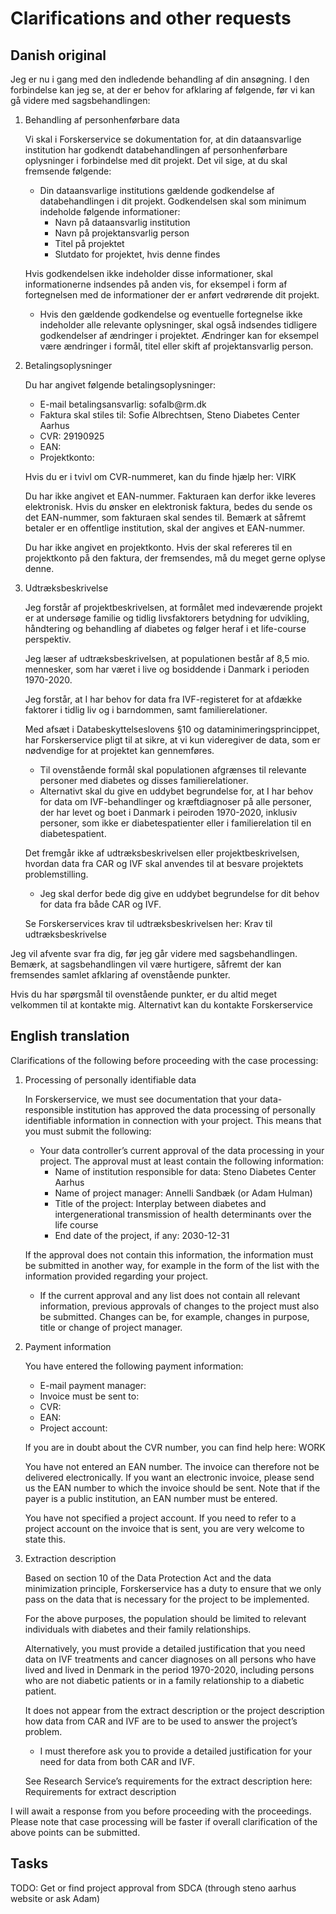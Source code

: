 # Clarifications and other requests

## Danish original

Jeg er nu i gang med den indledende behandling af din ansøgning. I den forbindelse kan jeg se, at der er behov for afklaring af følgende, før vi kan gå videre med sagsbehandlingen:
 

1. Behandling af personhenførbare data
    
    Vi skal i Forskerservice se dokumentation for, at din dataansvarlige institution har godkendt databehandlingen af personhenførbare oplysninger i forbindelse med dit projekt. Det vil sige, at du skal fremsende følgende:
    
    - Din dataansvarlige institutions gældende godkendelse af databehandlingen i dit projekt. Godkendelsen skal som minimum indeholde følgende informationer:
        - Navn på dataansvarlig institution
        - Navn på projektansvarlig person 
        - Titel på projektet
        - Slutdato for projektet, hvis denne findes

    Hvis godkendelsen ikke indeholder disse informationer, skal informationerne indsendes på anden vis, for eksempel i form af fortegnelsen med de informationer der er anført vedrørende dit projekt.

    - Hvis den gældende godkendelse og eventuelle fortegnelse ikke indeholder alle relevante oplysninger, skal også indsendes tidligere godkendelser af ændringer i projektet. Ændringer kan for eksempel være ændringer i formål, titel eller skift af projektansvarlig person.

2. Betalingsoplysninger

    Du har angivet følgende betalingsoplysninger:

    - E-mail betalingsansvarlig: sofalb@rm.dk
    - Faktura skal stiles til: Sofie Albrechtsen, Steno Diabetes Center Aarhus
    - CVR: 29190925
    - EAN:
    - Projektkonto:

    Hvis du er i tvivl om CVR-nummeret, kan du finde hjælp her: VIRK

    Du har ikke angivet et EAN-nummer. Fakturaen kan derfor ikke leveres elektronisk. Hvis du ønsker en elektronisk faktura, bedes du sende os det EAN-nummer, som fakturaen skal sendes til. Bemærk at såfremt betaler er en offentlige institution, skal der angives et EAN-nummer.

    Du har ikke angivet en projektkonto. Hvis der skal refereres til en projektkonto på den faktura, der fremsendes, må du meget gerne oplyse denne.

3. Udtræksbeskrivelse

    Jeg forstår af projektbeskrivelsen, at formålet med indeværende projekt er at undersøge familie og tidlig livsfaktorers betydning for udvikling, håndtering og behandling af diabetes og følger heraf i et life-course perspektiv.

    Jeg læser af udtræksbeskrivelsen, at populationen består af 8,5 mio. mennesker, som har været i live og bosiddende i Danmark i perioden 1970-2020.

    Jeg forstår, at I har behov for data fra IVF-registeret for at afdække faktorer i tidlig liv og i barndommen, samt familierelationer.

    Med afsæt i Databeskyttelseslovens §10 og dataminimeringsprincippet, har Forskerservice pligt til at sikre, at vi kun videregiver de data, som er nødvendige for at projektet kan gennemføres.

    - Til ovenstående formål skal populationen afgrænses til relevante personer med diabetes og disses familierelationer.
    - Alternativt skal du give en uddybet begrundelse for, at I har behov for data om IVF-behandlinger og kræftdiagnoser på alle personer, der har levet og boet i Danmark i peiroden 1970-2020, inklusiv personer, som ikke er diabetespatienter eller i familierelation til en diabetespatient.

    Det fremgår ikke af udtræksbeskrivelsen eller projektbeskrivelsen, hvordan data fra CAR og IVF skal anvendes til at besvare projektets problemstilling.

    - Jeg skal derfor bede dig give en uddybet begrundelse for dit behov for data fra både CAR og IVF.
 
    Se Forskerservices krav til udtræksbeskrivelsen her: Krav til udtræksbeskrivelse

Jeg vil afvente svar fra dig, før jeg går videre med sagsbehandlingen. Bemærk, at sagsbehandlingen vil være hurtigere, såfremt der kan fremsendes samlet afklaring af ovenstående punkter.

Hvis du har spørgsmål til ovenstående punkter, er du altid meget velkommen til at kontakte mig. Alternativt kan du kontakte Forskerservice 

## English translation

Clarifications of the following before proceeding with the case processing:
 
1. Processing of personally identifiable data
    
    In Forskerservice, we must see documentation that your data-responsible institution has approved the data processing of personally identifiable information in connection with your project. This means that you must submit the following:
    
    - Your data controller's current approval of the data processing in your project. The approval must at least contain the following information:
        - Name of institution responsible for data: Steno Diabetes Center Aarhus
        - Name of project manager: Annelli Sandbæk (or Adam Hulman)
        - Title of the project: Interplay between diabetes and intergenerational transmission of health determinants over the life course
        - End date of the project, if any: 2030-12-31

    If the approval does not contain this information, the information must be submitted in another way, for example in the form of the list with the information provided regarding your project.

    - If the current approval and any list does not contain all relevant information, previous approvals of changes to the project must also be submitted. Changes can be, for example, changes in purpose, title or change of project manager.

2. Payment information

    You have entered the following payment information:

    - E-mail payment manager: 
    - Invoice must be sent to: 
    - CVR: 
    - EAN: 
    - Project account: 

    If you are in doubt about the CVR number, you can find help here: WORK

    You have not entered an EAN number. The invoice can therefore not be delivered electronically. If you want an electronic invoice, please send us the EAN number to which the invoice should be sent. Note that if the payer is a public institution, an EAN number must be entered.

    You have not specified a project account. If you need to refer to a project account on the invoice that is sent, you are very welcome to state this.

3. Extraction description

    Based on section 10 of the Data Protection Act and the data minimization principle, Forskerservice has a duty to ensure that we only pass on the data that is necessary for the project to be implemented.

    For the above purposes, the population should be limited to relevant individuals with diabetes and their family relationships.
    
    Alternatively, you must provide a detailed justification that you need data on IVF treatments and cancer diagnoses on all persons who have lived and lived in Denmark in the period 1970-2020, including persons who are not diabetic patients or in a family relationship to a diabetic patient.

    It does not appear from the extract description or the project description how data from CAR and IVF are to be used to answer the project's problem.

    - I must therefore ask you to provide a detailed justification for your need for data from both CAR and IVF.
 
    See Research Service's requirements for the extract description here: Requirements for extract description

I will await a response from you before proceeding with the proceedings. Please note that case processing will be faster if overall clarification of the above points can be submitted.

## Tasks

TODO: Get or find project approval from SDCA (through steno aarhus website or ask Adam)


